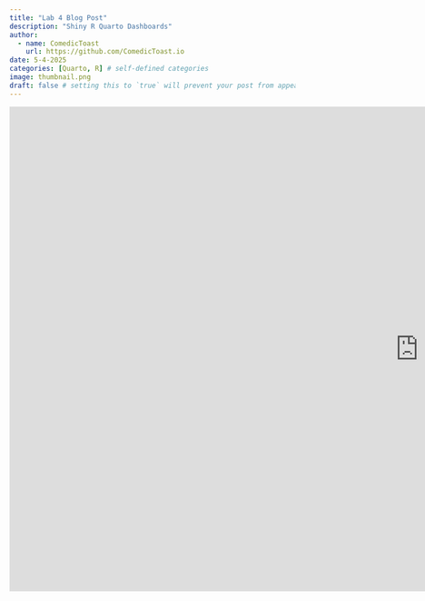 ```yaml
---
title: "Lab 4 Blog Post"
description: "Shiny R Quarto Dashboards"
author:
  - name: ComedicToast
    url: https://github.com/ComedicToast.io
date: 5-4-2025
categories: [Quarto, R] # self-defined categories
image: thumbnail.png
draft: false # setting this to `true` will prevent your post from appearing on your listing page until you're ready!
---
```



<center>

<iframe src="https://ywnwdr-zachary-felix.shinyapps.io/lab-4/" frameborder="0" width="1440" height="853" allowfullscreen="true" mozallowfullscreen="true" webkitallowfullscreen="true">

</iframe>

</center>


